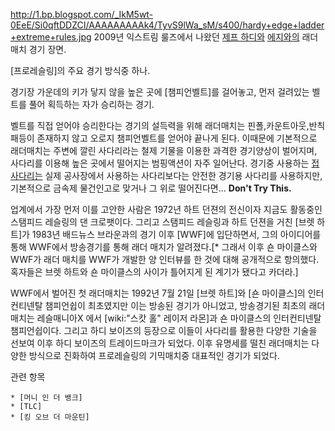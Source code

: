 http://1.bp.blogspot.com/_IkM5wt-0EeE/Si0qftDDZCI/AAAAAAAAAk4/TyvS9lWa_sM/s400/hardy+edge+ladder+extreme+rules.jpg
2009년 익스트림 룰즈에서 나왔던 [[제프 하디]]와 [[에지]]와의 래더매치 경기 장면.

[프로레슬링]의 주요 경기 방식중 하나.

경기장 가운데의 키가 닿지 않을 높은 곳에 [챔피언벨트]를 걸어놓고, 먼저 걸려있는 벨트를 풀어 획득하는 자가 승리하는 경기. 

벨트를 직접 얻어야 승리한다는 경기의 설득력을 위해 래더매치는 핀폴,카운트아웃,반칙패등이 존재하지 않고 오로지 챔피언벨트를 얻어야 끝나게 된다. 이때문에 기본적으로 래더매치는 주변에 깔린 사다리라는 철제 기물을 이용한 과격한 경기양상이 벌어지며, 사다리를 이용해 높은 곳에서 떨어지는 범핑액션이 자주 일어난다. 경기중 사용하는 [[접사다리]]는 실제 공사장에서 사용하는 사다리보다는 안전한 경기용 사다리를 사용하지만, 기본적으로 금속제 물건인고로 맞거나 그 위로 떨어진다면... '''Don't Try This.'''

업계에서 가장 먼저 이를 고안한 사람은 1972년 하트 던젼의 전신이자 지금도 활동중인 스탬피드 레슬링의 댄 크로팻이다. 그리고 스탬피드 레슬링과 하트 던젼을 거친 [브렛 하트]가 1983년 배드뉴스 브라운과의 경기 이후 [WWF]에 입단하면서, 그의 아이디어를 통해 WWF에서 방송경기를 통해 래더 매치가 알려졌다.[* 그래서 이후 숀 마이클스와 WWF가 래더 매치를 WWF가 개발한 양 인터뷰를 한 것에 대해 공개적으로 항의했다. 혹자들은 브렛 하트와 숀 마이클스의 사이가 틀어지게 된 계기가 됐다고 카더라.]

WWF에서 벌어진 첫 래더매치는 1992년 7월 21일 [브렛 하트]와 [숀 마이클스]의 인터컨티넨탈 챔피언쉽이 최초였지만 이는 방송된 경기가 아니었고, 방송경기된 최초의 래더매치는 레슬매니아X 에서 [wiki:"스캇 홀" 레이저 라몬]과 숀 마이클스의 인터컨티넨탈 챔피언쉽이다. 그리고 하디 보이즈의 등장으로 이들이 사다리를 활용한 다양한 기술을 선보여 이후 하디 보이즈의 트레이드마크가 되었다. 이후 유명세를 떨친 래더매치는 다양한 방식으로 진화하여 프로레슬링의 기믹매치중 대표적인 경기가 되었다.

관련 항목
 * [머니 인 더 뱅크]
 * [TLC]
 * [킹 오브 더 마운틴]
